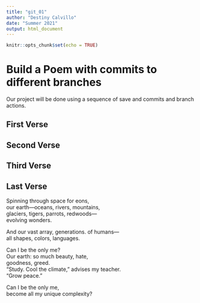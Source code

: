 ```yaml
---
title: "git_01"
author: "Destiny Calvillo"
date: "Summer 2021"
output: html_document
---
```


```r
knitr::opts_chunk$set(echo = TRUE)
```
# Build a Poem with commits to different branches
Our project will be done using a sequence of save and commits and branch actions.
<!-- Do not modify or change any text in "!--" bracketed areas such as this --- these are instructions to
you, if you change any of this the git program will notice it and compromise your git merging strategy !-->

## First Verse 
<!--Put the first five lines of a poem by Lewis Carrol in this section!-->

## Second Verse
<!--Put the first five lines of a poem by Robert Frost here!-->

## Third Verse
<!--Put the first two verses of The Walrus and the Carpenter here!-->

## Last Verse
<!--Put a short poem of your choice 8-20 lines,here!-->

Spinning through space for eons,  
our earth—oceans, rivers, mountains,  
glaciers, tigers, parrots, redwoods—  
evolving wonders.  

And our vast array, generations. of humans—  
all shapes, colors, languages.  

Can I be the only me?  
Our earth: so much beauty, hate,  
goodness, greed.  
“Study. Cool the climate,” advises my teacher.  
“Grow peace.”  

Can I be the only me,  
become all my unique complexity?  